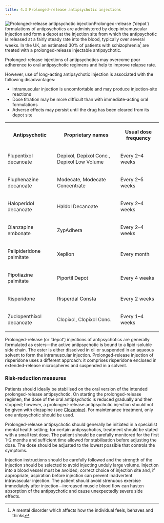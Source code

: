 ```yaml
---
title: 4.3 Prolonged-release antipsychotic injections
---
```



![Prolonged-release antipsychotic injection](../../assets/con185643.jpg)Prolonged-release (‘depot’) formulations of antipsychotics are administered by deep intramuscular injection and form a depot at the injection site from which the antipsychotic is released at a fairly steady rate into the blood, typically over several weeks. In the UK, an estimated 30% of patients with schizophrenia[^1] are treated with a prolonged-release injectable antipsychotic.

Prolonged-release injections of antipsychotics may overcome poor adherence to oral antipsychotic regimens and help to improve relapse rate.

However, use of long-acting antipsychotic injection is associated with the following disadvantages:

* Intramuscular injection is uncomfortable and may produce injection-site reactions
* Dose titration may be more difficult than with immediate-acting oral formulations
* Adverse effects may persist until the drug has been cleared from its depot site
  


<table>
 <tr>
  <th>
   <p>
    Antipsychotic
   </p>
  </th>
  <th>
   <p>
    Proprietary names
   </p>
  </th>
  <th>
   <p>
    Usual dose frequency
   </p>
  </th>
 </tr>
 <tr>
  <td>
   <p>
    Flupentixol decanoate
   </p>
  </td>
  <td>
   <p>
    Depixol, Depixol Conc., Depixol Low Volume
   </p>
  </td>
  <td>
   <p>
    Every 2–4 weeks
   </p>
  </td>
 </tr>
 <tr>
  <td>
   <p>
    Fluphenazine decanoate
   </p>
  </td>
  <td>
   <p>
    Modecate, Modecate Concentrate
   </p>
  </td>
  <td>
   <p>
    Every 2–5 weeks
   </p>
  </td>
 </tr>
 <tr>
  <td>
   <p>
    Haloperidol decanoate
   </p>
  </td>
  <td>
   <p>
    Haldol Decanoate
   </p>
  </td>
  <td>
   <p>
    Every 2–4 weeks
   </p>
  </td>
 </tr>
 <tr>
  <td>
   <p>
    Olanzapine embonate
   </p>
  </td>
  <td>
   <p>
    ZypAdhera
   </p>
  </td>
  <td>
   <p>
    Every 2–4 weeks
   </p>
  </td>
 </tr>
 <tr>
  <td>
   <p>
    Palipideridone palmitate
   </p>
  </td>
  <td>
   <p>
    Xeplion
   </p>
  </td>
  <td>
   <p>
    Every month
   </p>
  </td>
 </tr>
 <tr>
  <td>
   <p>
    Pipotiazine palmitate
   </p>
  </td>
  <td>
   <p>
    Piportil Depot
   </p>
  </td>
  <td>
   <p>
    Every 4 weeks
   </p>
  </td>
 </tr>
 <tr>
  <td>
   <p>
    Risperidone
   </p>
  </td>
  <td>
   <p>
    Risperdal Consta
   </p>
  </td>
  <td>
   <p>
    Every 2 weeks
   </p>
  </td>
 </tr>
 <tr>
  <td>
   <p>
    Zuclopenthixol decanoate
   </p>
  </td>
  <td>
   <p>
    Clopixol, Clopixol Conc.
   </p>
  </td>
  <td>
   <p>
    Every 1–4 weeks
   </p>
  </td>
 </tr>
</table>




  
<Expander title="Did you know...">
 <p>
  Prolonged-release (or ‘depot’) injections of antipsychotics are generally formulated as esters—the active antipsychotic is bound to a lipid-soluble side chain. The ester is either dissolved in oil or suspended in an aqueous solvent to form the intramuscular injection. Prolonged-release injection of risperidone uses a different approach: it comprises risperidone enclosed in extended-release microspheres and suspended in a solvent.
 </p>
</Expander>





### Risk-reduction measures

Patients should ideally be stabilised on the oral version of the intended prolonged-release antipsychotic. On starting the prolonged-release regimen, the dose of the oral antipsychotic is reduced gradually and then stopped; however, a prolonged-release antipsychotic injection should not be given with clozapine (see [Clozapine](/antipsychotics/CON155606_37)). For maintenance treatment, only one antipsychotic should be used.

Prolonged-release antipsychotic should generally be initiated in a specialist mental health setting; for certain antipsychotics, treatment should be stated with a small test dose. The patient should be carefully monitored for the first 1–2 months and sufficient time allowed for stabilisation before adjusting the dose. The dose should be adjusted to the lowest possible that controls the symptoms.

Injection instructions should be carefully followed and the strength of the injection should be selected to avoid injecting unduly large volume. Injection into a blood vessel must be avoided; correct choice of injection site and, if appropriate, aspiration before injection can prevent inadvertent intravascular injection. The patient should avoid strenuous exercise immediately after injection—increased muscle blood flow can hasten absorption of the antipsychotic and cause unexpectedly severe side effects.



[^1]: A mental disorder which affects how the individual feels, behaves and thinks
